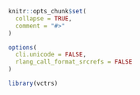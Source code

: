
```r
knitr::opts_chunk$set(
  collapse = TRUE,
  comment = "#>"
)

options(
  cli.unicode = FALSE,
  rlang_call_format_srcrefs = FALSE
)

library(vctrs)
```
